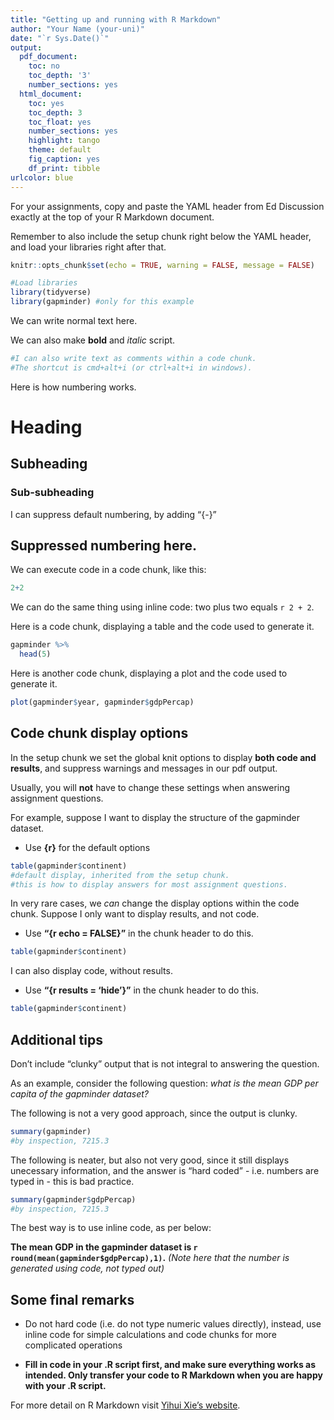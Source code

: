 ```yaml
---
title: "Getting up and running with R Markdown"
author: "Your Name (your-uni)"
date: "`r Sys.Date()`"
output:
  pdf_document:
    toc: no
    toc_depth: '3'
    number_sections: yes
  html_document:
    toc: yes
    toc_depth: 3
    toc_float: yes
    number_sections: yes
    highlight: tango
    theme: default
    fig_caption: yes
    df_print: tibble
urlcolor: blue
---
```


For your assignments, copy and paste the YAML header from Ed Discussion exactly at the top of your R Markdown document.

Remember to also include the setup chunk right below the YAML header, and load your libraries right after that.

```r
knitr::opts_chunk$set(echo = TRUE, warning = FALSE, message = FALSE)
```

```r
#Load libraries
library(tidyverse)
library(gapminder) #only for this example
```

We can write normal text here.

We can also make **bold** and *italic* script. 

```r
#I can also write text as comments within a code chunk.
#The shortcut is cmd+alt+i (or ctrl+alt+i in windows).
```

Here is how numbering works.

# Heading 
## Subheading
### Sub-subheading

\medspace

I can suppress default numbering, by adding "{-}"

## Suppressed numbering here. {-}

\newpage

We can execute code in a code chunk, like this:
```r
2+2
```

We can do the same thing using inline code: two plus two equals `r 2 + 2`. 

\medspace

Here is a code chunk, displaying a table and the code used to generate it.
```r
gapminder %>% 
  head(5)
```

\medspace

Here is another code chunk, displaying a plot and the code used to generate it.
```r
plot(gapminder$year, gapminder$gdpPercap)
```

\newpage

## Code chunk display options {-}

In the setup chunk we set the global knit options to display **both code and results**, and suppress warnings and messages in our pdf output.

Usually, you will **not** have to change these settings when answering assignment questions.

For example, suppose I want to display the structure of the gapminder dataset.

- Use **{r}** for the default options

```r
table(gapminder$continent)
#default display, inherited from the setup chunk.
#this is how to display answers for most assignment questions.
```

\medspace

In very rare cases, we *can* change the display options within the code chunk.
Suppose I only want to display results, and not code. 

- Use **"{r echo = FALSE}"** in the chunk header to do this.

```r
table(gapminder$continent)
```

\medspace

I can also display code, without results.

- Use **"{r results = 'hide'}"** in the chunk header to do this.

```r
table(gapminder$continent)
```

\newpage

## Additional tips {-}

Don't include "clunky" output that is not integral to answering the question.

As an example, consider the following question: *what is the mean GDP per capita of the gapminder dataset?*

The following is not a very good approach, since the output is clunky.
```r
summary(gapminder)
#by inspection, 7215.3
```

\medspace 

The following is neater, but also not very good, since it still displays unecessary information, and the answer is "hard coded" - i.e. numbers are typed in - this is bad practice.
```r
summary(gapminder$gdpPercap)
#by inspection, 7215.3
```

\medspace 

The best way is to use inline code, as per below:

**The mean GDP in the gapminder dataset is `r round(mean(gapminder$gdpPercap),1)`.** *(Note here that the number is generated using code, not typed out)*

\medspace 

## Some final remarks {-}

- Do not hard code (i.e. do not type numeric values directly), instead, use inline code for simple calculations and code chunks for more complicated operations

-  **Fill in code in your .R script first, and make sure everything works as intended. Only transfer your code to R Markdown when you are happy with your .R script.**

For more detail on R Markdown visit [Yihui Xie's website](https://bookdown.org/yihui/rmarkdown/).

